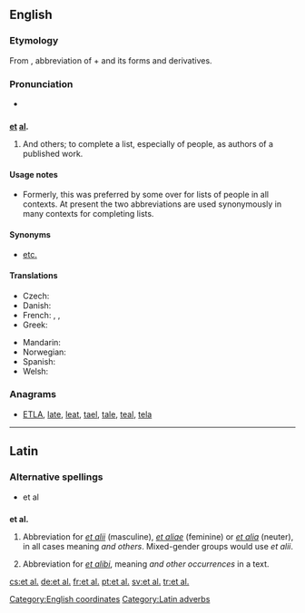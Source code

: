 ==English==

===Etymology===
From {{etyl|la|en}}, abbreviation of {{term|et||lang=la|and}} + {{term|alius|alii|lang=la|others}} and its forms and derivatives.

===Pronunciation===
* {{IPA|/etˈæl/}}

==={{abbreviation}}===
'''[[et]] [[al]].'''

# And others; to complete a list, especially of people, as authors of a published work.

====Usage notes====
* Formerly, this was preferred by some over {{term|etc.}} for lists of people in all contexts. At present the two abbreviations are used synonymously in many contexts for completing lists.

====Synonyms====
* [[etc.]]

====Translations====
{{trans-top|“and others”}}
* Czech: {{t|cs|a další}}
* Danish: {{t|da|og andre}}
* French: {{t+|fr|et al.}}, {{t+|fr|et coll.}}, {{t-|fr|& cie}}
* Greek: {{t|el|κ.ά.|tr=k.á.|sc=Grek}}
{{trans-mid}}
* Mandarin: {{t-|cmn|等等|sc=Hani}}
* Norwegian: {{t|no|og andre}}
* Spanish: {{t|es|y otros|m|n|p}}
* Welsh: {{t|cy|ac eraill|xs=Welsh}}
{{trans-bottom}}

===Anagrams===
* [[ETLA#English|ETLA]], [[late#English|late]], [[leat#English|leat]], [[tael#English|tael]], [[tale#English|tale]], [[teal#English|teal]], [[tela#English|tela]]

[[Category:English coordinates]]

----

==Latin==

===Alternative spellings===
* et al

==={{abbreviation|Latin}}===
'''et al.'''

# {{context|adverb}} Abbreviation for ''[[et alii#Latin|et alii]]'' (masculine), ''[[et aliae#Latin|et aliae]]'' (feminine) or ''[[et alia#Latin|et alia]]'' (neuter), in all cases meaning ''and others''.  Mixed-gender groups would use ''et alii''.
# {{context|adverb}} Abbreviation for ''[[et alibi]]'', meaning ''and other occurrences'' in a text.

[[Category:Latin adverbs]]

[[cs:et al.]]
[[de:et al.]]
[[fr:et al.]]
[[pt:et al.]]
[[sv:et al.]]
[[tr:et al.]]